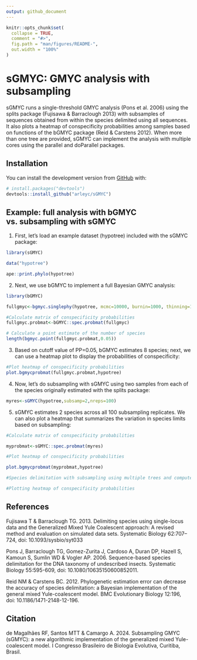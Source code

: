 ```yaml
---
output: github_document
---
```


<!-- README.md is generated from README.Rmd. Please edit that file -->

```r
knitr::opts_chunk$set(
  collapse = TRUE,
  comment = "#>",
  fig.path = "man/figures/README-",
  out.width = "100%"
)
```

# sGMYC: GMYC analysis with subsampling

<!-- badges: start -->
<!-- badges: end -->

sGMYC runs a single-threshold GMYC analysis (Pons et al. 2006) using the splits package (Fujisawa & Barraclough 2013) with 
subsamples of sequences obtained from within the species 
delimited using all sequences. It also plots a heatmap of 
conspecificity probabilities among samples based on functions 
of the bGMYC package (Reid & Carstens 2012). When more than one tree are provided, sGMYC can implement the analysis with multiple cores using the parallel and doParallel packages.

## Installation

You can install the development version from [GitHub](https://github.com/) with:

``` r
# install.packages("devtools")
devtools::install_github("arleyc/sGMYC")
```
## Example: full analysis with bGMYC vs. subsampling with sGMYC

1) First, let's load an example dataset (hypotree) included with the sGMYC package:

```r
library(sGMYC)

data("hypotree")

ape::print.phylo(hypotree)
```

2) Next, we use bGMYC to implement a full Bayesian GMYC analysis:

```r
library(bGMYC)

fullgmyc<-bgmyc.singlephy(hypotree, mcmc=10000, burnin=1000, thinning=100)

#Calculate matrix of conspecificity probabilities
fullgmyc.probmat<-bGMYC::spec.probmat(fullgmyc)

# Calculate a point estimate of the number of species
length(bgmyc.point(fullgmyc.probmat,0.05))
```

3) Based on cutoff value of PP=0.05, bGMYC estimates 8 species; next, we can use a heatmap plot to display the probabilities of conspecificity:

``` r
#Plot heatmap of conspecificity probabilities
plot.bgmycprobmat(fullgmyc.probmat,hypotree)
```

4) Now, let's do subsampling with sGMYC using two samples from each of the species originally estimated with the splits package:

```r
myres<-sGMYC(hypotree,subsamp=2,nreps=100)
```

5) sGMYC estimates 2 species across all 100 subsampling replicates. We can also plot a heatmap that summarizes the variation in species limits based on subsampling:

```r
#Calculate matrix of conspecificity probabilities

myprobmat<-sGMYC::spec.probmat(myres)

#Plot heatmap of conspecificity probabilities

plot.bgmycprobmat(myprobmat,hypotree)
```

```r
#Species delimitation with subsampling using multiple trees and computer cores

#Plotting heatmap of conspecificity probabilities
```

## References

Fujisawa T & Barraclough TG. 2013. Delimiting species using single-locus data and the Generalized Mixed Yule Coalescent approach: A revised method and evaluation on simulated data sets. Systematic Biology 62:707–724, doi: 10.1093/sysbio/syt033

Pons J, Barraclough TG, Gomez-Zurita J, Cardoso A, Duran DP, Hazell S, Kamoun S, Sumlin WD & Vogler AP. 2006. Sequence-based species delimitation for the DNA taxonomy of undescribed insects. Systematic Biology 55:595-609, doi: 10.1080/10635150600852011.

Reid NM & Carstens BC. 2012. Phylogenetic estimation error can decrease the accuracy of species delimitation: a Bayesian implementation of the general mixed Yule-coalescent model. BMC Evolutionary Biology 12:196, doi: 10.1186/1471-2148-12-196.

## Citation

de Magalhães RF, Santos MTT & Camargo A. 2024. Subsampling GMYC (sGMYC): a new algorithmic implementation of the generalized mixed Yule-coalescent model. I Congresso Brasileiro de Biologia Evolutiva, Curitiba, Brasil.
